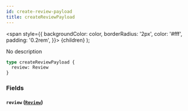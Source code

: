 ```yaml
---
id: create-review-payload
title: createReviewPayload
---
```


<span
style={{
      backgroundColor: color,
      borderRadius: '2px',
      color: '#fff',
      padding: '0.2rem',
    }}>
{children}
</span>
);

No description

```graphql
type createReviewPayload {
  review: Review
}
```

### Fields

#### `review` ([`Review`](/v1/objects/review))
